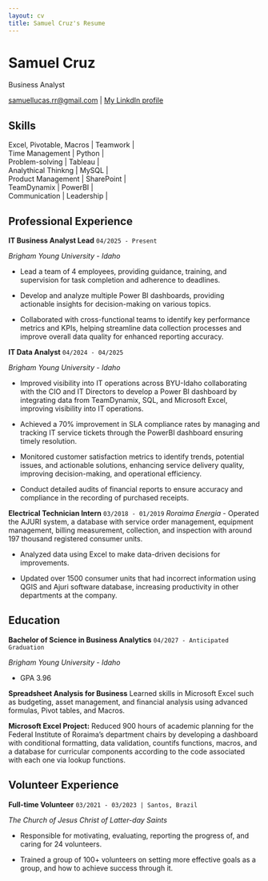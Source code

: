```yaml
---
layout: cv
title: Samuel Cruz's Resume
---
```

# Samuel Cruz
Business Analyst

<div id="webaddress">
<a href="samuellucas.rr@gmail.com">samuellucas.rr@gmail.com</a>
| <a href="https://www.linkedin.com/in/cruzsamuel/">My LinkdIn profile</a>
</div>

## Skills
| Excel, Pivotable, Macros | Teamwork   |
| Time Management          | Python     |
| Problem-solving          | Tableau    |
| Analythical Thinkng      | MySQL      |
| Product Management       | SharePoint |
| TeamDynamix              | PowerBI    |
| Communication            | Leadership |


## Professional Experience
__IT Business Analyst Lead__ `04/2025 - Present`

*Brigham Young University - Idaho* 

- Lead a team of 4 employees, providing guidance, training, and supervision for task completion and adherence to deadlines.

- Develop and analyze multiple Power BI dashboards, providing actionable insights for decision-making on various topics.

- Collaborated with cross-functional teams to identify key performance metrics and KPIs, helping streamline data collection processes and improve overall data quality for enhanced reporting accuracy.

__IT Data Analyst__ `04/2024 - 04/2025`

*Brigham Young University - Idaho*

- Improved visibility into IT operations across BYU-Idaho collaborating with the CIO and IT Directors to
develop a Power BI dashboard by integrating data from TeamDynamix, SQL, and Microsoft Excel,
improving visibility into IT operations.

- Achieved a 70% improvement in SLA compliance rates by managing and tracking IT service tickets
through the PowerBI dashboard ensuring timely resolution.

- Monitored customer satisfaction metrics to identify trends, potential issues, and actionable solutions,
enhancing service delivery quality, improving decision-making, and operational efficiency.

- Conduct detailed audits of financial reports to ensure accuracy and compliance in the recording of
purchased receipts.

__Electrical Technician Intern__ `03/2018 - 01/2019`
*Roraima Energia*
- Operated the AJURI system, a database with service order management, equipment management, billing
measurement, collection, and inspection with around 197 thousand registered consumer units.

- Analyzed data using Excel to make data-driven decisions for improvements.

- Updated over 1500 consumer units that had incorrect information using QGIS and Ajuri software
database, increasing productivity in other departments at the company.

## Education
__Bachelor of Science in Business Analytics__ `04/2027 - Anticipated Graduation`

*Brigham Young University - Idaho*

- GPA 3.96
  
__Spreadsheet Analysis for Business__
Learned skills in Microsoft Excel such as budgeting, asset management, and financial analysis using
advanced formulas, Pivot tables, and Macros.

__Microsoft Excel Project:__  Reduced 900 hours of academic planning for the Federal Institute of Roraima's
department chairs by developing a dashboard with conditional formatting, data validation, countifs
functions, macros, and a database for curricular components according to the code associated with each
one via lookup functions.
 

## Volunteer Experience
__Full-time Volunteer__ `03/2021 - 03/2023 | Santos, Brazil`

*The Church of Jesus Christ of Latter-day Saints*

- Responsible for motivating, evaluating, reporting the progress of, and caring for 24 volunteers.

- Trained a group of 100+ volunteers on setting more effective goals as a group, and how to achieve success
through it.

<!-- ### Footer

Last updated: Apr 2025 -->